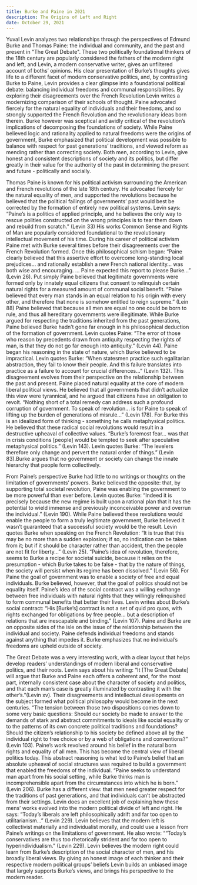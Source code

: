```yaml
---
title: Burke and Paine in 2021
description: The Origins of Left and Right
date: October 29, 2021
---
```


Yuval Levin analyzes two relationships through the perspectives of Edmund Burke and Thomas Paine: the individual and community, and the past and present in "The Great Debate". These two politically foundational thinkers of the 18th century are popularly considered the fathers of the modern right and left, and Levin, a modern conservative writer, gives an unfiltered account of boths’ opinions. His clear presentation of Burke’s thoughts gives life to a different facet of modern conservative politics, and, by contrasting Burke to Paine, Levin provides a clear glimpse into a foundational political debate: balancing individual freedoms and communal responsibilities. By exploring their disagreements over the French Revolution Levin writes a modernizing comparison of their schools of thought. Paine advocated fiercely for the natural equality of individuals and their freedoms, and so strongly supported the French Revolution and the revolutionary ideas born therein. Burke however was sceptical and avidly critical of the revolution’s implications of decomposing the foundations of society. While Paine believed logic and rationality applied to natural freedoms were the origins of government, Burke emphasized that political development was possible to balance with respect for past generations’ traditions, and viewed reform as mending rather than correcting society. Both men, according to Levin, give honest and consistent descriptions of society and its politics, but differ greatly in their value for the authority of the past in determining the present and future - politically and socially.

Thomas Paine is known for his political activism surrounding the American and French revolutions of the late 18th century. He advocated fiercely for the natural equality of men, and supported the revolutions because he believed that the political failings of governments’ past would best be corrected by the formation of entirely new political systems. Levin says: “Paine’s is a politics of applied principle, and he believes the only way to rescue polities constructed on the wrong principles is to tear them down and rebuild from scratch.” (Levin 33) His works Common Sense and Rights of Man are popularly considered foundational to the revolutionary intellectual movement of his time. During his career of political activism Paine met with Burke several times before their disagreements over the French Revolution formed. Once this philosophical schism began: “Paine clearly believed that this assertive effort to overcome long-standing local prejudices... and rationally establish a new French national identity... was both wise and encouraging. ... Paine expected this report to please Burke...” (Levin 26). Put simply Paine believed that legitimate governments were formed only by innately equal citizens that consent to relinquish certain natural rights for a measured amount of communal social benefit. “Paine believed that every man stands in an equal relation to his origin with every other, and therefore that none is somehow entitled to reign supreme.” (Lein 88) Paine believed that because all men are equal no one could be born to rule, and thus all hereditary governments were illegitimate. While Burke argued for respecting the traditions inherited from the past generations, Paine believed Burke hadn’t gone far enough in his philosophical deduction of the formation of government. Levin quotes Paine: “The error of those who reason by precedents drawn from antiquity respecting the rights of man, is that they do not go far enough into antiquity.” (Levin 44). Paine began his reasoning in the state of nature, which Burke believed to be impractical. Levin quotes Burke: “When statesmen practice such egalitarian abstraction, they fail to know their people. And this failure translates into practice as a failure to account for crucial differences...” (Levin 132). This disagreement evolves from their perspective on the relationship between the past and present. Paine placed natural equality at the core of modern liberal political views. He believed that all governments that didn’t actualize this view were tyrannical, and he argued that citizens have an obligation to revolt. “Nothing short of a total remedy can address such a profound corruption of government. To speak of revolution... is for Paine to speak of lifting up the burden of generations of misrule...” (Levin 178). For Burke this is an idealized form of thinking - something he calls metaphysical politics. He believed that these radical social revolutions would result in a destructive upheaval of collective values. “Burke’s foremost fear... was that in crisis conditions [people] would be tempted to seek after speculative metaphysical politics.” (Levin 143). Levin quotes Burke: “The levelers therefore only change and pervert the natural order of things.” (Levin 83).Burke argues that no government or society can change the innate hierarchy that people form collectively.

From Paine’s perspective Burke had little to no writings or thoughts on the limitation of governments’ powers. Burke believed the opposite: that, by supporting total societal revolution, Paine was enabling the government to be more powerful than ever before. Levin quotes Burke: “Indeed it is precisely because the new regime is built upon a rational plan that it has the potential to wield immense and previously inconceivable power and overrun the individual.” (Levin 190). While Paine believed these revolutions would enable the people to form a truly legitimate government, Burke believed it wasn’t guaranteed that a successful society would be the result. Levin quotes Burke when speaking on the French Revolution: “It is true that this may be no more than a sudden explosion; if so, no indication can be taken from it; but if it should be character rather than accident, then the people are not fit for liberty...” (Levin 25). “Paine’s idea of revolution, therefore, seems to Burke a recipe for societal suicide, because it relies on the presumption - which Burke takes to be false - that by the nature of things, the society will persist when its regime has been dissolved.” (Levin 56). For Paine the goal of government was to enable a society of free and equal individuals. Burke believed, however, that the goal of politics should not be equality itself. Paine’s idea of the social contract was a willing exchange between free individuals with natural rights that they willingly relinquished to form communal benefits that better their lives. Levin writes about Burke’s social contract: “His [Burke’s] contract is not a set of quid pro quos, with rights exchanged for obligations by free people... but a description of relations that are inescapable and binding.” (Levin 107). Paine and Burke are on opposite sides of the isle on the issue of the relationship between the individual and society. Paine defends individual freedoms and stands against anything that impedes it. Burke emphasizes that no individual’s freedoms are upheld outside of society.

The Great Debate was a very interesting work, with a clear layout that helps develop readers’ understandings of modern liberal and conservative politics, and their roots. Levin says about his writing: “It [The Great Debate] will argue that Burke and Paine each offers a coherent and, for the most part, internally consistent case about the character of society and politics, and that each man’s case is greatly illuminated by contrasting it with the other’s.”(Levin xv). Their disagreements and intellectual developments on the subject formed what political philosophy would become in the next centuries. “The tension between those two dispositions comes down to some very basic questions: Should our society be made to answer to the demands of stark and abstract commitments to ideals like social equality or to the patterns of its own concrete political traditions and foundations? Should the citizen’s relationship to his society be defined above all by the individual right to free choice or by a web of obligations and conventions?” (Levin 103). Paine’s work revolved around his belief in the natural born rights and equality of all men. This has become the central view of liberal politics today. This abstract reasoning is what led to Paine’s belief that an absolute upheaval of social structures was required to build a government that enabled the freedoms of the individual. “Paine seeks to understand man apart from his social setting, while Burke thinks man is incomprehensible apart from the circumstances into which he is born.” (Levin 206). Burke has a different view: that men need greater respect for the traditions of past generations, and that individuals can’t be abstracted from their settings. Levin does an excellent job of explaining how these mens’ works evolved into the modern political divide of left and right. He says: “Today’s liberals are left philosophically adrift and far too open to utilitarianism...” (Levin 229). Levin believes that the modern left is collectivist materially and individualist morally, and could use a lesson from Paine’s writings on the limitations of government. He also wrote: ““Today’s conservatives are thus too rhetorically strident and far too open to hyperindividualism.” (Levin 229). Levin believes the modern right could learn from Burke’s description of the social character of men, and his broadly liberal views. By giving an honest image of each thinker and their respective modern political groups’ beliefs Levin builds an unbiased image that largely supports Burke’s views, and brings his perspective to the modern reader.